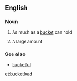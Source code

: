 ==English==

===Noun===
{{en-noun}}

# As much as a [[bucket]] can hold
# {{context|informal}} A large amount

===See also===
* [[bucketful]]

[[et:bucketload]]